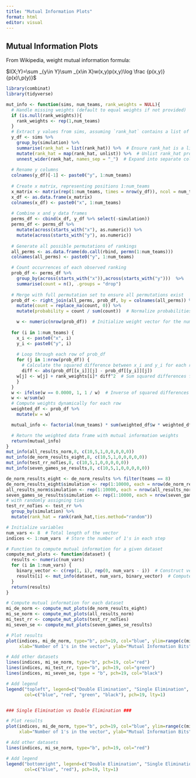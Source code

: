```yaml
---
title: "Mutual Information Plots"
format: html
editor: visual
---
```


## Mutual Information Plots

From Wikipedia, weight mutual information formula:

$I(X;Y)=\sum _{y\in Y}\sum _{x\in X}w(x,y)p(x,y)\log \frac {p(x,y)}{p(x)\,p(y)}$

```r
library(combinat)
library(tidyverse)

mut_info <- function(sims, num_teams, rank_weights = NULL){
  # Handle missing weights (default to equal weights if not provided)
  if (is.null(rank_weights)){
    rank_weights <- rep(1,num_teams)
  }
  # Extract y values from sims, assuming `rank_hat` contains a list of rankings per simulation
  y_df <- sims %>%
    group_by(simulation) %>%
    summarise(rank_hat = list(rank_hat)) %>%  # Ensure rank_hat is a list column
    mutate(rank_hat = map(rank_hat, unlist)) %>%  # Unlist rank_hat properly
    unnest_wider(rank_hat, names_sep = "_")  # Expand into separate columns
    
  # Rename y columns
  colnames(y_df)[-1] <- paste0("y", 1:num_teams)
  
  # Create x matrix, representing positions 1:num_teams
  x_matrix <- matrix(rep(1:num_teams, times = nrow(y_df)), ncol = num_teams, byrow = TRUE)
  x_df <- as.data.frame(x_matrix)
  colnames(x_df) <- paste0("x", 1:num_teams)
  
  # Combine x and y data frames
  perms_df <- cbind(x_df, y_df %>% select(-simulation))
  perms_df <- perms_df %>%
    mutate(across(starts_with("x"), as.numeric)) %>%
    mutate(across(starts_with("y"), as.numeric))
  
  # Generate all possible permutations of rankings
  all_perms <- as.data.frame(do.call(rbind, permn(1:num_teams)))
  colnames(all_perms) <- paste0("y", 1:num_teams)

  # Count occurrences of each observed ranking
  prob_df <- perms_df %>%
    group_by(across(starts_with("x")),across(starts_with("y")))  %>%
    summarise(count = n(), .groups = "drop")
  
  # Merge with full permutation set to ensure all permutations exist
  prob_df <- right_join(all_perms, prob_df, by = colnames(all_perms)) %>%
    mutate(count = replace_na(count, 0)) %>%
    mutate(probability = count / sum(count))  # Normalize probabilities

    w <- numeric(nrow(prob_df))  # Initialize weight vector for the number of rows in prob_df
  
  for (i in 1:num_teams) {
    x_i <- paste0("x", i)
    y_i <- paste0("y", i)
    
    # Loop through each row of prob_df
    for (j in 1:nrow(prob_df)) {
      # Calculate the squared difference between x_i and y_i for each row j
      diff <- abs(prob_df[[x_i]][j] - prob_df[[y_i]][j])
    w[j] <- w[j] + rank_weights[i]* diff^2  # Sum squared differences for each row
    }
  }
  w <- ifelse(w == 0.0000, 1, 1 / w)  # Inverse of squared differences and manually change 0 probabilities to 1 on the inverse
  w <- w/sum(w)
  # Compute weights dynamically for each row
  weighted_df <- prob_df %>%
    mutate(w = w)

  mutual_info <- factorial(num_teams) * sum(weighted_df$w * weighted_df$probability * log2(weighted_df$probability / (1/nrow(weighted_df) * weighted_df$probability)))

  # Return the weighted data frame with mutual information weights
  return(mutual_info)
}
mut_info(all_results_norm,8, c(10,5,1,0,0,0,0,0))
mut_info(de_norm_results_eight,8, c(10,5,1,0,0,0,0,0))
mut_info(test_rr_noTies,8, c(10,5,1,0,0,0,0,0))
mut_info(seven_games_se_results,8, c(10,5,1,0,0,0,0,0))

de_norm_results_eight <- de_norm_results %>% filter(teams == 8)
de_norm_results_eight$simulation <- rep(1:10000, each = nrow(de_norm_results_eight) / 10000)
all_results_norm$simulation <- rep(1:10000, each = nrow(all_results_norm) / 10000)
seven_games_se_results$simulation <- rep(1:10000, each = nrow(seven_games_se_results) / 10000)
# with randomly assigning ties
test_rr_noTies <- test_rr %>%
  group_by(simulation) %>%
  mutate(rank_hat = rank(rank_hat,ties.method="random"))

# Initialize variables
num_vars <- 8  # Total length of the vector
indices <- 1:num_vars  # Store the number of 1's in each step

# Function to compute mutual information for a given dataset
compute_mut_plots <- function(dataset) {
  results <- numeric(num_vars)
  for (i in 1:num_vars) {
    binary_vector <- c(rep(1, i), rep(0, num_vars - i))  # Construct vector
    results[i] <- mut_info(dataset, num_vars, binary_vector)  # Compute MI
  }
  return(results)
}

# Compute mutual information for each dataset
mi_de_norm <- compute_mut_plots(de_norm_results_eight)
mi_se_norm <- compute_mut_plots(all_results_norm)
mi_test_rr <- compute_mut_plots(test_rr_noTies)
mi_seven_se <- compute_mut_plots(seven_games_se_results)

# Plot results
plot(indices, mi_de_norm, type="b", pch=19, col="blue", ylim=range(c(mi_de_norm, mi_se_norm, mi_test_rr, mi_seven_se)),
     xlab="Number of 1's in the vector", ylab="Mutual Information Bits", main="Mutual Information vs. Number of 1's")

# Add other datasets
lines(indices, mi_se_norm, type="b", pch=19, col="red")
lines(indices, mi_test_rr, type="b", pch=19, col="green")
lines(indices, mi_seven_se, type = "b", pch=19, col="black")

# Add legend
legend("topleft", legend=c("Double Elimination", "Single Elimination", "Round Robin", "7 Game Single Elimination"), 
       col=c("blue", "red", "green", "black"), pch=19, lty=1)


### Single Elimination vs Double Elimination ###

# Plot results
plot(indices, mi_de_norm, type="b", pch=19, col="blue", ylim=range(c(mi_de_norm, mi_se_norm)),
     xlab="Number of 1's in the vector", ylab="Mutual Information Bits", main="Single Elimination vs Double Elimination")

# Add other datasets
lines(indices, mi_se_norm, type="b", pch=19, col="red")

# Add legend
legend("bottomright", legend=c("Double Elimination", "Single Elimination"), 
       col=c("blue", "red"), pch=19, lty=1)

```
